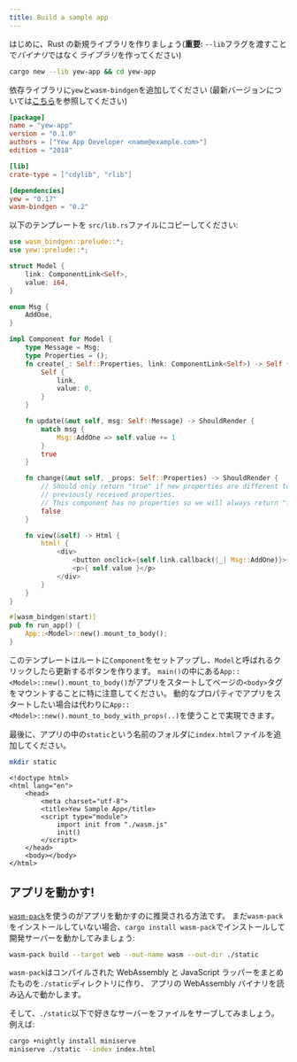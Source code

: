 ```yaml
---
title: Build a sample app
---
```


はじめに、Rust の新規ライブラリを作りましょう(**重要:** `--lib`フラグを渡すことで*バイナリ*ではなく*ライブラリ*を作ってください)

```bash
cargo new --lib yew-app && cd yew-app
```

依存ライブラリに`yew`と`wasm-bindgen`を追加してください \(最新バージョンについては[こちら](https://docs.rs/yew)を参照してください\)

```toml title="Cargo.toml"
[package]
name = "yew-app"
version = "0.1.0"
authors = ["Yew App Developer <name@example.com>"]
edition = "2018"

[lib]
crate-type = ["cdylib", "rlib"]

[dependencies]
yew = "0.17"
wasm-bindgen = "0.2"
```

以下のテンプレートを `src/lib.rs`ファイルにコピーしてください:

```rust title="src/lib.rs"
use wasm_bindgen::prelude::*;
use yew::prelude::*;

struct Model {
    link: ComponentLink<Self>,
    value: i64,
}

enum Msg {
    AddOne,
}

impl Component for Model {
    type Message = Msg;
    type Properties = ();
    fn create(_: Self::Properties, link: ComponentLink<Self>) -> Self {
        Self {
            link,
            value: 0,
        }
    }

    fn update(&mut self, msg: Self::Message) -> ShouldRender {
        match msg {
            Msg::AddOne => self.value += 1
        }
        true
    }

    fn change(&mut self, _props: Self::Properties) -> ShouldRender {
        // Should only return "true" if new properties are different to
        // previously received properties.
        // This component has no properties so we will always return "false".
        false
    }

    fn view(&self) -> Html {
        html! {
            <div>
                <button onclick={self.link.callback(|_| Msg::AddOne)}>{ "+1" }</button>
                <p>{ self.value }</p>
            </div>
        }
    }
}

#[wasm_bindgen(start)]
pub fn run_app() {
    App::<Model>::new().mount_to_body();
}
```

このテンプレートはルートに`Component`をセットアップし、`Model`と呼ばれるクリックしたら更新するボタンを作ります。
`main()`の中にある`App::<Model>::new().mount_to_body()`がアプリをスタートしてページの`<body>`タグをマウントすることに特に注意してください。
動的なプロパティでアプリをスタートしたい場合は代わりに`App::<Model>::new().mount_to_body_with_props(..)`を使うことで実現できます。

最後に、アプリの中の`static`という名前のフォルダに`index.html`ファイルを追加してください。

```bash
mkdir static
```

```markup title="index.html"
<!doctype html>
<html lang="en">
    <head>
        <meta charset="utf-8">
        <title>Yew Sample App</title>
        <script type="module">
            import init from "./wasm.js"
            init()
        </script>
    </head>
    <body></body>
</html>
```

## アプリを動かす!

[`wasm-pack`](https://rustwasm.github.io/docs/wasm-pack/)を使うのがアプリを動かすのに推奨される方法です。
まだ`wasm-pack`をインストールしていない場合、`cargo install wasm-pack`でインストールして開発サーバーを動かしてみましょう:

```bash
wasm-pack build --target web --out-name wasm --out-dir ./static
```

`wasm-pack`はコンパイルされた WebAssembly と JavaScript ラッパーをまとめたものを`./static`ディレクトリに作り、
アプリの WebAssembly バイナリを読み込んで動かします。

そして、`./static`以下で好きなサーバーをファイルをサーブしてみましょう。
例えば:

```bash
cargo +nightly install miniserve
miniserve ./static --index index.html
```
